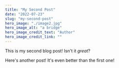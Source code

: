 ```yaml
---
title: "My Second Post"
date: "2022-07-23"
slug: "my-second-post"
hero_image: "./image2.jpg"
hero_image_alt: "a bridge"
hero_image_credit_text: "Author"
hero_image_credit_link: ""
---
```


This is my second blog post! Isn't it *great*?

Here's another post! It's even better than the first one!